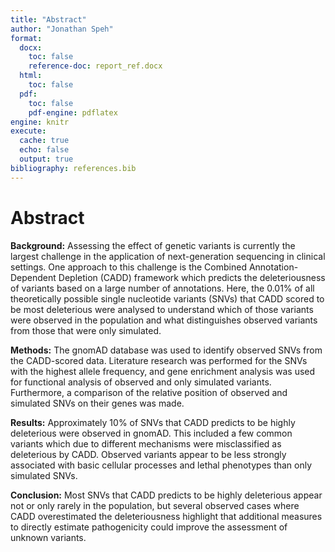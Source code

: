 ```yaml
---
title: "Abstract"
author: "Jonathan Speh"
format:
  docx:
    toc: false
    reference-doc: report_ref.docx
  html: 
    toc: false
  pdf: 
    toc: false
    pdf-engine: pdflatex
engine: knitr
execute: 
  cache: true
  echo: false
  output: true
bibliography: references.bib
---
```


# Abstract

**Background:** Assessing the effect of genetic variants is currently the largest challenge in the application of next-generation sequencing in clinical settings. One approach to this challenge is the Combined Annotation-Dependent Depletion (CADD) framework which predicts the deleteriousness of variants based on a large number of annotations. Here, the 0.01% of all theoretically possible single nucleotide variants (SNVs) that CADD scored to be most deleterious were analysed to understand which of those variants were observed in the population and what distinguishes observed variants from those that were only simulated.

**Methods:** The gnomAD database was used to identify observed SNVs from the CADD-scored data. Literature research was performed for the SNVs with the highest allele frequency, and gene enrichment analysis was used for functional analysis of observed and only simulated variants. Furthermore, a comparison of the relative position of observed and simulated SNVs on their genes was made.

**Results:** Approximately 10% of SNVs that CADD predicts to be highly deleterious were observed in gnomAD. This included a few common variants which due to different mechanisms were misclassified as deleterious by CADD. Observed variants appear to be less strongly associated with basic cellular processes and lethal phenotypes than only simulated SNVs.

**Conclusion:** Most SNVs that CADD predicts to be highly deleterious appear not or only rarely in the population, but several observed cases where CADD overestimated the deleteriousness highlight that additional measures to directly estimate pathogenicity could improve the assessment of unknown variants.
